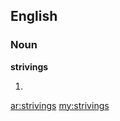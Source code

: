 ==English==
===Noun===
'''strivings'''
# {{plural of|[[striving]]}}

[[ar:strivings]]
[[my:strivings]]